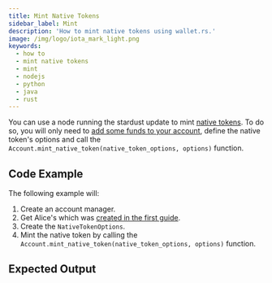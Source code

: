 ```yaml
---
title: Mint Native Tokens
sidebar_label: Mint
description: 'How to mint native tokens using wallet.rs.'
image: /img/logo/iota_mark_light.png
keywords:
  - how to
  - mint native tokens
  - mint
  - nodejs
  - python
  - java
  - rust
---
```



You can use a node running the stardust update to mint
[native tokens](https://wiki.iota.org/shimmer/introduction/explanations/what_is_stardust/tokenization#native-tokens).
To do so, you will only need to [add some funds to your account](../accounts_and_addresses/03_request_funds.mdx), define
the native token's options and call the `Account.mint_native_token(native_token_options, options)` function.

<TipFaucet />

## Code Example

The following example will:

1. Create an account manager.
2. Get Alice's which was [created in the first guide](../accounts_and_addresses/01_create_a_wallet_account.mdx).
3. Create the `NativeTokenOptions`.
4. Mint the native token by calling the `Account.mint_native_token(native_token_options, options)` function.

<Tabs groupId='language'>
  <TabItem value='rust' label='Rust'>
    <RustCode />
  </TabItem>
  <TabItem value='nodejs' label='Nodejs'>
    <NodejsCode />
  </TabItem>
  <TabItem value='python' label='Python'>
    <PythonCode />
  </TabItem>
  <TabItem value='java' label='Java'>
    <JavaCode />
  </TabItem>
</Tabs>

## Expected Output

<Tabs groupId='language'>
  <TabItem value='rust' label='Rust'>
    <RustOutput />
  </TabItem>
  <TabItem value='nodejs' label='Nodejs'>
    <NodejsOutput />
  </TabItem>
  <TabItem value='python' label='Python'>
    <PythonOutput />
  </TabItem>
  <TabItem value='java' label='Java'>
    <JavaOutput />
  </TabItem>
</Tabs>
